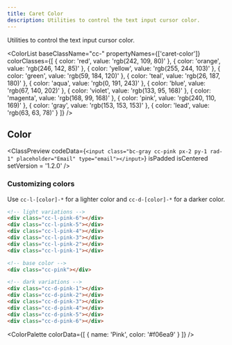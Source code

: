 ```yaml
---
title: Caret Color
description: Utilities to control the text input cursor color.
---
```



Utilities to control the text input cursor color.

<ColorList 
  baseClassName="cc-" 
  propertyNames={['caret-color']} 
  colorClasses={[
    { color: 'red', value: 'rgb(242, 109, 80)' },
    { color: 'orange', value: 'rgb(246, 142, 85)' },
    { color: 'yellow', value: 'rgb(255, 244, 103)' },
    { color: 'green', value: 'rgb(59, 184, 120)' },
    { color: 'teal', value: 'rgb(26, 187, 180)' },
    { color: 'aqua', value: 'rgb(0, 191, 243)' },
    { color: 'blue', value: 'rgb(67, 140, 202)' },
    { color: 'violet', value: 'rgb(133, 95, 168)' },
    { color: 'magenta', value: 'rgb(168, 99, 168)' },
    { color: 'pink', value: 'rgb(240, 110, 169)' },
    { color: 'gray', value: 'rgb(153, 153, 153)' },
    { color: 'lead', value: 'rgb(63, 63, 78)' }
  ]}
/>

## Color

<ClassPreview
  codeData={`<input class="bc-gray cc-pink px-2 py-1 rad-1" placeholder="Email" type="email"></input>`}
  isPadded
  isCentered
  setVersion = '1.2.0'
/>


### Customizing colors

Use `cc-l-[color]-*` for a lighter color and `cc-d-[color]-*` for a darker color.

```html
<!-- light variations -->
<div class="cc-l-pink-6"></div>
<div class="cc-l-pink-5"></div>
<div class="cc-l-pink-4"></div>
<div class="cc-l-pink-3"></div>
<div class="cc-l-pink-2"></div>
<div class="cc-l-pink-1"></div>

<!-- base color -->
<div class="cc-pink"></div>

<!-- dark variations -->
<div class="cc-d-pink-1"></div>
<div class="cc-d-pink-2"></div>
<div class="cc-d-pink-3"></div>
<div class="cc-d-pink-4"></div>
<div class="cc-d-pink-5"></div>
<div class="cc-d-pink-6"></div>
```

<ColorPalette
  colorData={[
    {
      name: 'Pink',
      color: '#f06ea9'
    }
  ]}
/>